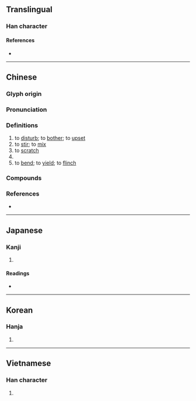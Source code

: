 {{also|挠}}
{{character info/new}}
==Translingual==

===Han character===
{{Han char|rn=64|rad=手|as=12|sn=15|four=54011|canj=QGGU|ids=⿰扌堯}}

====References====
* {{Han ref|kx=0454.080|dkj=12698|dj=0803.240|hdz=31952.140|uh=6493|ud=25747|bh=BCB8|bd=48312}}

----

==Chinese==
{{zh-forms|s=挠}}

===Glyph origin===
{{Han etym}}

===Pronunciation===
{{zh-pron
|m=náo
|c=naau4,naau5,naau6
|mn=qz:lâu/xm,zz:nâu/xm,zz:nāu/tw,xm,zz:lā/tw,zz:ngiáu
|mn_note=lâu/nâu/nāu - literary; lā - vernacular
|mc=y
|oc=y
|cat=v
}}

===Definitions===
{{zh-hanzi}}

# to [[disturb]]; to [[bother]]; to [[upset]]
# to [[stir]]; to [[mix]]
# to [[scratch]]
# {{zh-alt-form|鬧|[[noisy]]}}
# to [[bend]]; to [[yield]]; to [[flinch]]

===Compounds===
{{zh-der|不屈不撓|以指撓沸|刺撓|堅毅不撓|守正不撓|屈撓|心癢難撓|抓抓撓撓|抓撓|抓撓兒|抓耳撓腮|持正不撓|摧撓|撓北|撓折|撓擾|撓癢癢|撓直為曲|撓秧|撓節|撓辭|撓鉤|撓頭|撧耳撓腮|撾撓|撾耳撓腮|曲撓|氣鼓撓刀|沮撓|百折不撓|神色不撓|臨危不撓|自撓|色撓|阻撓|馬撓子}}

===References===
* {{R:yue:Hanzi}}

----

==Japanese==

===Kanji===
{{ja-kanji|grade=|rs=手12}}

# {{defn|lang=ja|sort=手12}}

====Readings====
* {{ja-readings
|goon=にょう<ねう
|kanon=どう<だう
|kanyoon=とう<たう
|kun=いた-む, いた-める, しな-う, しわ-る, おお-る, しおり, しお-る, たお-む, た-める, たわ-, たわ-む, たわ-める, たわわ, とおお, とお-む, とお-らう, みだ-す, みだ-れる 
}}

----

==Korean==

===Hanja===
{{ko-hanja|hangeul=요|eumhun=|rv=yo|mr=yo|y=yo}}

# {{defn|lang=ko|sort=手12}}

----

==Vietnamese==

===Han character===
{{vi-hantu|rs=手12|[[nhéo]], [[nạo]], [[não]], [[ngoéo]]}}

# {{defn|lang=vi|sort=手12}}